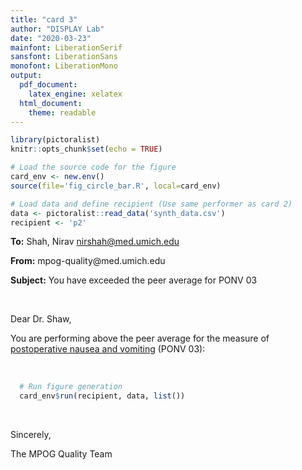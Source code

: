 ```yaml
---
title: "card 3"
author: "DISPLAY Lab"
date: "2020-03-23"
mainfont: LiberationSerif
sansfont: LiberationSans
monofont: LiberationMono
output: 
  pdf_document:
    latex_engine: xelatex
  html_document:
    theme: readable
---
```


```r
library(pictoralist)
knitr::opts_chunk$set(echo = TRUE)

# Load the source code for the figure
card_env <- new.env()
source(file='fig_circle_bar.R', local=card_env)

# Load data and define recipient (Use same performer as card 2)
data <- pictoralist::read_data('synth_data.csv')
recipient <- 'p2'
```

**To:** Shah, Nirav <nirshah@med.umich.edu>

**From:** mpog-quality@med.umich.edu

**Subject:** You have exceeded the peer average for PONV 03

\  
\  

Dear Dr. Shaw,

You are performing above the peer average for the measure of [postoperative nausea and vomiting](https://mpog.org/files/quality/measures/ponv-03_spec.pdf) (PONV 03):

\ 

```r
  # Run figure generation
  card_env$run(recipient, data, list())
```

\  

Sincerely,

The MPOG Quality Team
